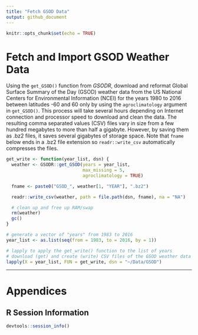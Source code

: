 ```yaml
---
title: "Fetch GSOD Data"
output: github_document
---
```


```r
knitr::opts_chunk$set(echo = TRUE)
```

# Fetch and Import GSOD Weather Data

Using the `get_GSOD()` function from _GSODR_, download and reformat
Global Surface Summary of the Day (GSOD) weather data from the US National
Centers for Environmental Information (NCEI) for the years 1980 to 2016 between
latitudes -60 and 60 only by using the `agroclimatology` argument in
`get_GSOD()`. This process will take several hours depending on Internet
connection and processor speed to download and clean the data. The resulting
comma separated values (CSV) files vary in size from a few hundred megabytes to
more than half a gigabyte. However, by saving them as .bz2 files, it saves
several gigabytes of storage space. Note that `fname` below ends in a .bz2 file
extension so `readr::write_csv` automatically compresses the files.

```R
get_write <- function(year_list, dsn) {
  weather <- GSODR::get_GSOD(years = year_list,
                             max_missing = 5,
                             agroclimatology = TRUE)

  fname <- paste0("GSOD_", weather[1, "YEAR"], ".bz2")

  readr::write_csv(weather, path = file.path(dsn, fname), na = "NA")

  # clean up and free up RAM/swap
  rm(weather)
  gc()
}

# generate a vector of "years" from 1983 to 2016
year_list <- as.list(seq(from = 1983, to = 2016, by = 1))

# lapply to apply the get_write() function to the list of years
# download (get) and create (write) CSV files of the GSOD weather data
lapply(X = year_list, FUN = get_write, dsn = "~/Data/GSOD")

```

******

# Appendices

## R Session Information

```r

devtools::session_info()

```

